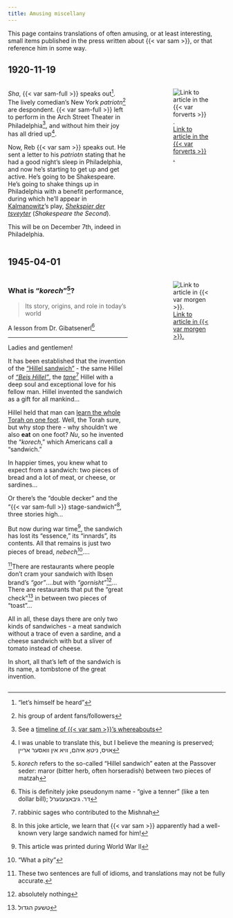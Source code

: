 ```yaml
---
title: Amusing miscellany
---
```


This page contains translations of often amusing, or at least interesting, small items published in the press written about {{< var sam >}}, or that reference him in some way.



## 1920-11-19


:::: {.columns}

::: {.column width="60%"}

_Sha_, {{< var sam-full >}} speaks out^["let's himself be heard"]. The lively comedian's New York _patriotn_^[his group of ardent fans/followers] are despondent. {{< var sam-full >}} left to perform in the Arch Street Theater in Philadelphia^[See a [timeline of {{< var sam >}}'s whereabouts](https://sjspielman.github.io/sam-kasten-memoirs/appendices/timeline.html)], and without him their joy has all dried up^[I was unable to translate this, but I believe the meaning is preserved; אויס, ניטאָ איהם, וויא אין וואסער אריין].

Now, Reb {{< var sam >}} speaks out. He sent a letter to his _patriotn_ stating that he had a good night's sleep in Philadelphia, and now he's starting to get up and get active. He's going to be Shakespeare. He's going to shake things up in Philadelphia with a benefit performance, during which he'll appear in [Kalmanowitz](https://www.museumoffamilyhistory.com/yt/lex/K/kalmanowitz-harry.htm)'s play, [_Shekspier der tsveyter_](https://www.loc.gov/item/2020729470/) (_Shakespeare the Second_).

This will be on December 7th, indeed in Philadelphia.

:::

::: {.column width="5%"}


:::

::: {.column width="35%"}

![[Link to article in the {{< var forverts >}} .](https://www.nli.org.il/en/newspapers/frw/1920/11/19/01/article/37/)](img/1920-11-19_forverts.png)

:::

::::



## 1945-04-01

:::: {.columns}

::: {.column width="60%"}


### What is "_korech_"^[_korech_ refers to the so-called "Hillel sandwich" eaten at the Passover seder: maror (bitter herb, often horseradish) between two pieces of matzah]? {.unnumbered}

> Its story, origins, and role in today's world

A lesson from Dr. Gibatsenerl^[This is definitely joke pseudonym name  - "give a tenner" (like a ten dollar bill); דר. גיבאצענערל]

---

Ladies and gentlemen!

It has been established that the invention of the ["Hillel sandwich"](https://www.chabad.org/holidays/passover/pesach_cdo/aid/117121/jewish/10-Korech-The-Hillel-Sandwich.htm) - the same Hillel of [_"Beis Hillel"_](https://en.wikipedia.org/wiki/Houses_of_Hillel_and_Shammai), the [_tane_](https://en.wikipedia.org/wiki/Tannaim)^[rabbinic sages who contributed to the Mishnah] Hillel with a deep soul and exceptional love for his fellow man. Hillel invented the sandwich as a gift for all mankind...

Hillel held that man can [learn the whole Torah on one foot](https://www.chabad.org/library/article_cdo/aid/689306/jewish/On-One-Foot.htm). Well, the Torah sure, but why stop there - why shouldn't we also **eat** on one foot? _Nu_, so he invented the "_korech_," which Americans call a "sandwich."

In happier times, you knew what to expect from a sandwich: two pieces of bread and a lot of meat, or cheese, or sardines...

Or there's the "double decker" and the "{{< var sam-full >}} stage-sandwich"^[In this joke article, we learn that {{< var sam >}} apparently had a well-known very large sandwich named for him!], three stories high...

But now during war time^[This article was printed during World War II], the sandwich has lost its "essence," its "innards", its contents. All that remains is just two pieces of bread, _nebech_^["What a pity"]....


^[These two sentences are full of idioms, and translations may not be fully accurate.]There are restaurants where people don't cram your sandwich with Ibsen brand's _"gor"_....but with _"gornisht"_^[absolutely nothing]... There are restaurants that put the "great check"^[טשעק הגדול] in between two pieces of "toast"...

All in all, these days there are only two kinds of sandwiches - a meat sandwich without a trace of even a sardine, and a cheese sandwich with but a sliver of tomato instead of cheese.

In short, all that's left of the sandwich is its name, a tombstone of the great invention.


:::

::: {.column width="5%"}

:::

::: {.column width="35%"}

![[Link to article in {{< var morgen >}}.](https://www.nli.org.il/en/newspapers/tjm/1945/04/01/01/article/78/)](img/1945-04-01_morgen.png)



:::

::::